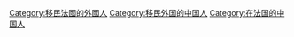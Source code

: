 [[Category:移民法國的外國人|Category:移民法國的外國人]]
[[Category:移民外国的中国人|Category:移民外国的中国人]]
[[Category:在法国的中国人|Category:在法国的中国人]]